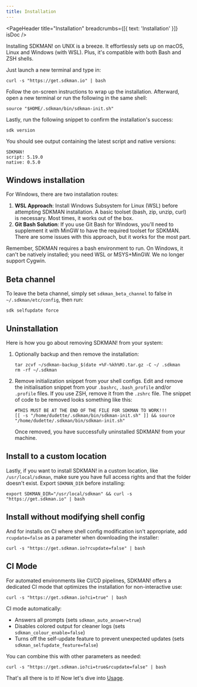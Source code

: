 ```yaml
---
title: Installation
---
```


<PageHeader
  title="Installation"
  breadcrumbs={[{ text: 'Installation' }]}
  isDoc
/>

Installing SDKMAN! on UNIX is a breeze. It effortlessly sets up on macOS, Linux
and Windows (with WSL). Plus, it's compatible with both Bash and ZSH shells.

Just launch a new terminal and type in:

```shell
curl -s "https://get.sdkman.io" | bash
```

Follow the on-screen instructions to wrap up the installation. Afterward, open a
new terminal or run the following in the same shell:

```shell
source "$HOME/.sdkman/bin/sdkman-init.sh"
```

Lastly, run the following snippet to confirm the installation's success:

```shell
sdk version
```

You should see output containing the latest script and native versions:

```shell
SDKMAN!
script: 5.19.0
native: 0.5.0
```

## Windows installation

For Windows, there are two installation routes:

1. **WSL Approach**: Install Windows Subsystem for Linux (WSL) before attempting
   SDKMAN installation. A basic toolset (bash, zip, unzip, curl) is necessary.
   Most times, it works out of the box.
2. **Git Bash Solution**: If you use Git Bash for Windows, you'll need to
   supplement it with MinGW to have the required toolset for SDKMAN. There are
   some issues with this approach, but it works for the most part.

<Note>
  Remember, SDKMAN requires a bash environment to run. On Windows, it can't be
  natively installed; you need WSL or MSYS+MinGW. We no longer support Cygwin.
</Note>

## Beta channel

To leave the beta channel, simply set `sdkman_beta_channel` to false in
`~/.sdkman/etc/config`, then run:

```shell
sdk selfupdate force
```

## Uninstallation

Here is how you go about removing SDKMAN! from your system:

1. Optionally backup and then remove the installation:

   ```shell
   tar zcvf ~/sdkman-backup_$(date +%F-%kh%M).tar.gz -C ~/ .sdkman
   rm -rf ~/.sdkman
   ```

2. Remove initialization snippet from your shell configs. Edit and remove the
   initialisation snippet from your `.bashrc`, `.bash_profile` and/or `.profile`
   files. If you use ZSH, remove it from the `.zshrc` file. The snippet of code
   to be removed looks something like this:

   ```shell
   #THIS MUST BE AT THE END OF THE FILE FOR SDKMAN TO WORK!!!
   [[ -s "/home/dudette/.sdkman/bin/sdkman-init.sh" ]] && source "/home/dudette/.sdkman/bin/sdkman-init.sh"
   ```

   Once removed, you have successfully uninstalled SDKMAN! from your machine.

## Install to a custom location

Lastly, if you want to install SDKMAN! in a custom location, like
`/usr/local/sdkman`, make sure you have full access rights and that the folder
doesn't exist. Export `SDKMAN_DIR` before installing:

```shell
export SDKMAN_DIR="/usr/local/sdkman" && curl -s "https://get.sdkman.io" | bash
```

## Install without modifying shell config

And for installs on CI where shell config modification isn't appropriate, add
`rcupdate=false` as a parameter when downloading the installer:

```shell
curl -s "https://get.sdkman.io?rcupdate=false" | bash
```

## CI Mode

For automated environments like CI/CD pipelines, SDKMAN! offers a dedicated CI
mode that optimizes the installation for non-interactive use:

```shell
curl -s "https://get.sdkman.io?ci=true" | bash
```

CI mode automatically:

- Answers all prompts (sets `sdkman_auto_answer=true`)
- Disables colored output for cleaner logs (sets `sdkman_colour_enable=false`)
- Turns off the self-update feature to prevent unexpected updates (sets
  `sdkman_selfupdate_feature=false`)

You can combine this with other parameters as needed:

```shell
curl -s "https://get.sdkman.io?ci=true&rcupdate=false" | bash
```

That's all there is to it! Now let's dive into [Usage](/usage).
